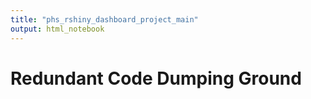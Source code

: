 ```yaml
---
title: "phs_rshiny_dashboard_project_main"
output: html_notebook
---
```




# Redundant Code Dumping Ground
```r

```









